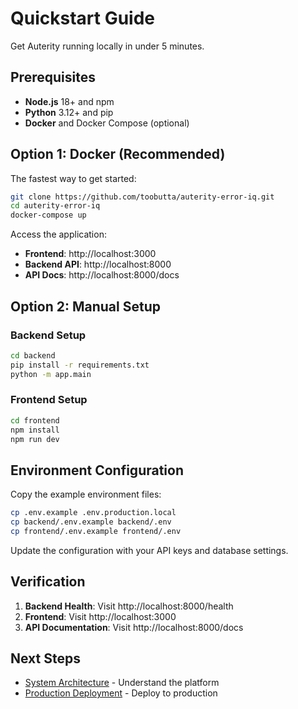 # Quickstart Guide

Get Auterity running locally in under 5 minutes.

## Prerequisites

- **Node.js** 18+ and npm
- **Python** 3.12+ and pip
- **Docker** and Docker Compose (optional)

## Option 1: Docker (Recommended)

The fastest way to get started:

```bash
git clone https://github.com/toobutta/auterity-error-iq.git
cd auterity-error-iq
docker-compose up
```

Access the application:
- **Frontend**: http://localhost:3000
- **Backend API**: http://localhost:8000
- **API Docs**: http://localhost:8000/docs

## Option 2: Manual Setup

### Backend Setup

```bash
cd backend
pip install -r requirements.txt
python -m app.main
```

### Frontend Setup

```bash
cd frontend
npm install
npm run dev
```

## Environment Configuration

Copy the example environment files:

```bash
cp .env.example .env.production.local
cp backend/.env.example backend/.env
cp frontend/.env.example frontend/.env
```

Update the configuration with your API keys and database settings.

## Verification

1. **Backend Health**: Visit http://localhost:8000/health
2. **Frontend**: Visit http://localhost:3000
3. **API Documentation**: Visit http://localhost:8000/docs

## Next Steps

- [System Architecture](/architecture/system-architecture) - Understand the platform
- [Production Deployment](/deployment/production-deployment) - Deploy to production
